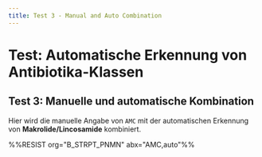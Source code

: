 ```yaml
---
title: Test 3 - Manual and Auto Combination
---
```


# Test: Automatische Erkennung von Antibiotika-Klassen

## Test 3: Manuelle und automatische Kombination

Hier wird die manuelle Angabe von `AMC` mit der automatischen Erkennung von **Makrolide/Lincosamide** kombiniert.

%%RESIST org="B_STRPT_PNMN" abx="AMC,auto"%%
